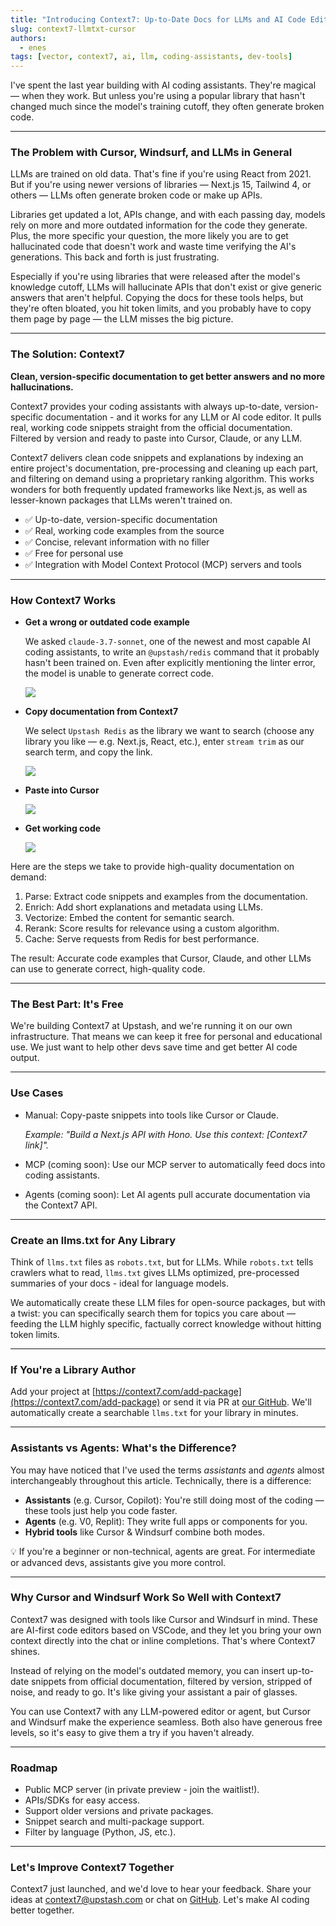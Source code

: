 ```yaml
---
title: "Introducing Context7: Up-to-Date Docs for LLMs and AI Code Editors"
slug: context7-llmtxt-cursor
authors:
  - enes
tags: [vector, context7, ai, llm, coding-assistants, dev-tools]
---
```


I've spent the last year building with AI coding assistants. They're magical — when they work. But unless you're using a popular library that hasn't changed much since the model's training cutoff, they often generate broken code.

---

### The Problem with Cursor, Windsurf, and LLMs in General

LLMs are trained on old data. That's fine if you're using React from 2021. But if you're using newer versions of libraries — Next.js 15, Tailwind 4, or others — LLMs often generate broken code or make up APIs.

Libraries get updated a lot, APIs change, and with each passing day, models rely on more and more outdated information for the code they generate. Plus, the more specific your question, the more likely you are to get hallucinated code that doesn't work and waste time verifying the AI's generations. This back and forth is just frustrating.

Especially if you're using libraries that were released after the model's knowledge cutoff, LLMs will hallucinate APIs that don't exist or give generic answers that aren't helpful. Copying the docs for these tools helps, but they're often bloated, you hit token limits, and you probably have to copy them page by page — the LLM misses the big picture.

---

### The Solution: Context7

**Clean, version-specific documentation to get better answers and no more hallucinations.**

Context7 provides your coding assistants with always up-to-date, version-specific documentation - and it works for any LLM or AI code editor. It pulls real, working code snippets straight from the official documentation. Filtered by version and ready to paste into Cursor, Claude, or any LLM.

Context7 delivers clean code snippets and explanations by indexing an entire project's documentation, pre-processing and cleaning up each part, and filtering on demand using a proprietary ranking algorithm. This works wonders for both frequently updated frameworks like Next.js, as well as lesser-known packages that LLMs weren't trained on.

- ✅ Up-to-date, version-specific documentation
- ✅ Real, working code examples from the source
- ✅ Concise, relevant information with no filler
- ✅ Free for personal use
- ✅ Integration with Model Context Protocol (MCP) servers and tools

---

### How Context7 Works

- **Get a wrong or outdated code example**

  We asked `claude-3.7-sonnet`, one of the newest and most capable AI coding assistants, to write an `@upstash/redis` command that it probably hasn't been trained on. Even after explicitly mentioning the linter error, the model is unable to generate correct code.

  <Frame><img src="/blog/context7/01-generated-code.png" /></Frame>

- **Copy documentation from Context7**

  We select `Upstash Redis` as the library we want to search (choose any library you like — e.g. Next.js, React, etc.), enter `stream trim` as our search term, and copy the link.

  <Frame><img src="/blog/context7/02-copy-context.png" /></Frame>

- **Paste into Cursor**

  <Frame><img src="/blog/context7/03-context-link.png" /></Frame>

- **Get working code**

  <Frame><img src="/blog/context7/04-fixed-code.png" /></Frame>

Here are the steps we take to provide high-quality documentation on demand:

1. Parse: Extract code snippets and examples from the documentation.
2. Enrich: Add short explanations and metadata using LLMs.
3. Vectorize: Embed the content for semantic search.
4. Rerank: Score results for relevance using a custom algorithm.
5. Cache: Serve requests from Redis for best performance.

The result: Accurate code examples that Cursor, Claude, and other LLMs can use to generate correct, high-quality code.

---

### The Best Part: It's Free

We're building Context7 at Upstash, and we're running it on our own infrastructure. That means we can keep it free for personal and educational use. We just want to help other devs save time and get better AI code output.

---

### Use Cases

- Manual: Copy-paste snippets into tools like Cursor or Claude.

  _Example: "Build a Next.js API with Hono. Use this context: [Context7 link]"._

- MCP (coming soon): Use our MCP server to automatically feed docs into coding assistants.
- Agents (coming soon): Let AI agents pull accurate documentation via the Context7 API.

---

### Create an llms.txt for Any Library

Think of `llms.txt` files as `robots.txt`, but for LLMs. While `robots.txt` tells crawlers what to read, `llms.txt` gives LLMs optimized, pre-processed summaries of your docs - ideal for language models.

We automatically create these LLM files for open-source packages, but with a twist: you can specifically search them for topics you care about — feeding the LLM highly specific, factually correct knowledge without hitting token limits.

---

### If You're a Library Author

Add your project at [https://context7.com/add-package](https://context7.com/add-package) or send it via PR at [our GitHub](https://github.com/upstash/context7/tree/master/packages). We'll automatically create a searchable `llms.txt` for your library in minutes.

---

### Assistants vs Agents: What's the Difference?

You may have noticed that I've used the terms _assistants_ and _agents_ almost interchangeably throughout this article. Technically, there is a difference:

- **Assistants** (e.g. Cursor, Copilot): You're still doing most of the coding — these tools just help you code faster.
- **Agents** (e.g. V0, Replit): They write full apps or components for you.
- **Hybrid tools** like Cursor & Windsurf combine both modes.

💡 If you're a beginner or non-technical, agents are great. For intermediate or advanced devs, assistants give you more control.

---

### Why Cursor and Windsurf Work So Well with Context7

Context7 was designed with tools like Cursor and Windsurf in mind. These are AI-first code editors based on VSCode, and they let you bring your own context directly into the chat or inline completions. That's where Context7 shines.

Instead of relying on the model's outdated memory, you can insert up-to-date snippets from official documentation, filtered by version, stripped of noise, and ready to go. It's like giving your assistant a pair of glasses.

You can use Context7 with any LLM-powered editor or agent, but Cursor and Windsurf make the experience seamless. Both also have generous free levels, so it's easy to give them a try if you haven't already.

---

### Roadmap

- Public MCP server (in private preview - join the waitlist!).
- APIs/SDKs for easy access.
- Support older versions and private packages.
- Snippet search and multi-package support.
- Filter by language (Python, JS, etc.).

---

### Let's Improve Context7 Together

Context7 just launched, and we'd love to hear your feedback. Share your ideas at context7@upstash.com or chat on [GitHub](https://github.com/upstash/context7). Let's make AI coding better together.
